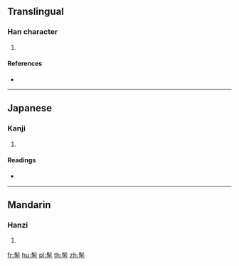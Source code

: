{{character info/new}}
==Translingual==

===Han character===
{{Han char|rn=190|rad=髟|as=05|sn=15|four=72109|canj=SHMFM}}

# {{defn|Han|sort=髟05}}

====References====
* {{Han ref|kx=1453.180|dkj=45397|dj=1984.010|hdz=74521.100|uh=9AEC|ud=39660|bh=E8D3|bd=59603}}

----

==Japanese==

===Kanji===
{{ja-kanji|grade=|rs=髟05}}

# {{defn|lang=ja|sort=髟05}}

====Readings====
* {{ja-readings|on=[[ひ]] (hi)|kun=}}

----

==Mandarin==

===Hanzi===
{{cmn-hanzi|pin=[[pī]] ([[pi1]])|wg=p'en<sup>g</sup>}}

# {{defn|lang=cmn|sort=髟05}}

[[fr:髬]]
[[hu:髬]]
[[pl:髬]]
[[th:髬]]
[[zh:髬]]